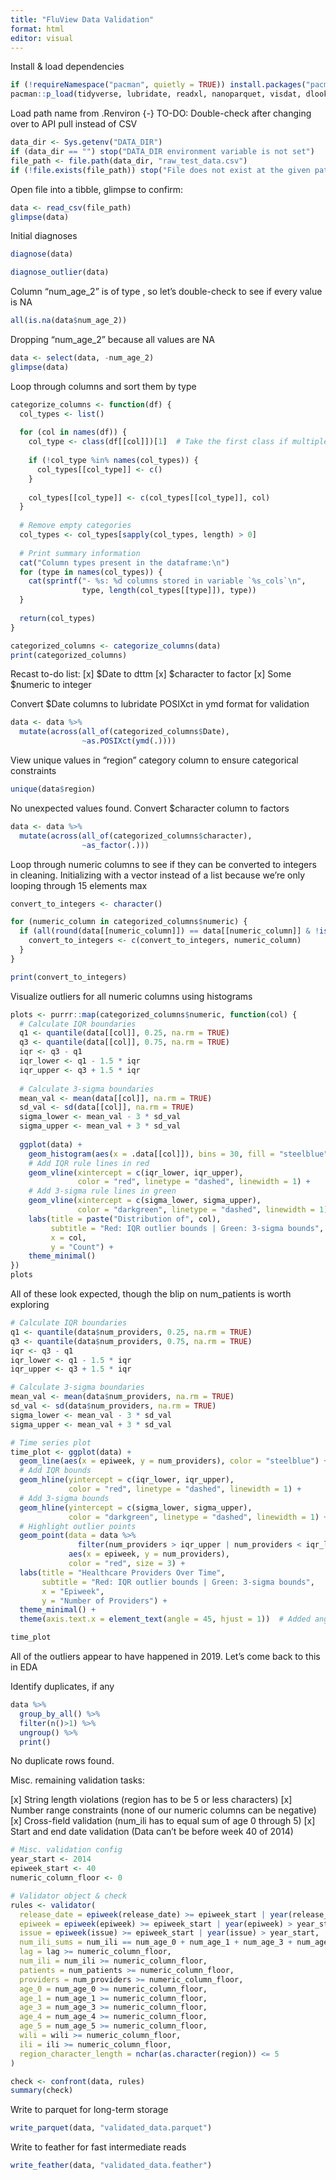 ```yaml
---
title: "FluView Data Validation"
format: html
editor: visual
---
```


Install & load dependencies

```r
if (!requireNamespace("pacman", quietly = TRUE)) install.packages("pacman")
pacman::p_load(tidyverse, lubridate, readxl, nanoparquet, visdat, dlookr, validate, naniar, usethis, purrr, arrow, nolock, knitr)
```

Load path name from .Renviron {-} TO-DO: Double-check after changing over to API pull instead of CSV

```r
data_dir <- Sys.getenv("DATA_DIR")
if (data_dir == "") stop("DATA_DIR environment variable is not set")
file_path <- file.path(data_dir, "raw_test_data.csv")
if (!file.exists(file_path)) stop("File does not exist at the given path.")
```

Open file into a tibble, glimpse to confirm:

```r
data <- read_csv(file_path)
glimpse(data)
```

Initial diagnoses

```r
diagnose(data)
```

```r
diagnose_outlier(data)
```

Column "num_age_2" is of type <lgl>, so let's double-check to see if every value is NA

```r
all(is.na(data$num_age_2))
```

Dropping "num_age_2" because all values are NA

```r
data <- select(data, -num_age_2)
glimpse(data)
```

Loop through columns and sort them by type

```r
categorize_columns <- function(df) {
  col_types <- list()
  
  for (col in names(df)) {
    col_type <- class(df[[col]])[1]  # Take the first class if multiple
    
    if (!col_type %in% names(col_types)) {
      col_types[[col_type]] <- c()
    }
    
    col_types[[col_type]] <- c(col_types[[col_type]], col)
  }
  
  # Remove empty categories
  col_types <- col_types[sapply(col_types, length) > 0]
  
  # Print summary information
  cat("Column types present in the dataframe:\n")
  for (type in names(col_types)) {
    cat(sprintf("- %s: %d columns stored in variable `%s_cols`\n", 
                type, length(col_types[[type]]), type))
  }
  
  return(col_types)
}

categorized_columns <- categorize_columns(data)
print(categorized_columns)
```

Recast to-do list: \[x\] \$Date to dttm \[x\] \$character to factor \[x\] Some \$numeric to integer

Convert \$Date columns to lubridate POSIXct in ymd format for validation

```r
data <- data %>%
  mutate(across(all_of(categorized_columns$Date), 
                ~as.POSIXct(ymd(.))))
```

View unique values in "region" category column to ensure categorical constraints

```r
unique(data$region)
```

No unexpected values found. Convert \$character column to factors

```r
data <- data %>%
  mutate(across(all_of(categorized_columns$character), 
                ~as_factor(.)))
```

Loop through numeric columns to see if they can be converted to integers in cleaning. Initializing with a vector instead of a list because we're only looping through 15 elements max

```r
convert_to_integers <- character()

for (numeric_column in categorized_columns$numeric) {
  if (all(round(data[[numeric_column]]) == data[[numeric_column]] & !is.na(data[[numeric_column]]))) {
    convert_to_integers <- c(convert_to_integers, numeric_column)
  }
}

print(convert_to_integers)
```

Visualize outliers for all numeric columns using histograms

```r
plots <- purrr::map(categorized_columns$numeric, function(col) {
  # Calculate IQR boundaries
  q1 <- quantile(data[[col]], 0.25, na.rm = TRUE)
  q3 <- quantile(data[[col]], 0.75, na.rm = TRUE)
  iqr <- q3 - q1
  iqr_lower <- q1 - 1.5 * iqr
  iqr_upper <- q3 + 1.5 * iqr
  
  # Calculate 3-sigma boundaries
  mean_val <- mean(data[[col]], na.rm = TRUE)
  sd_val <- sd(data[[col]], na.rm = TRUE)
  sigma_lower <- mean_val - 3 * sd_val
  sigma_upper <- mean_val + 3 * sd_val
  
  ggplot(data) +
    geom_histogram(aes(x = .data[[col]]), bins = 30, fill = "steelblue", color = "white") +
    # Add IQR rule lines in red
    geom_vline(xintercept = c(iqr_lower, iqr_upper), 
               color = "red", linetype = "dashed", linewidth = 1) +
    # Add 3-sigma rule lines in green
    geom_vline(xintercept = c(sigma_lower, sigma_upper), 
               color = "darkgreen", linetype = "dashed", linewidth = 1) +
    labs(title = paste("Distribution of", col),
         subtitle = "Red: IQR outlier bounds | Green: 3-sigma bounds",
         x = col,
         y = "Count") +
    theme_minimal()
})
plots
```

All of these look expected, though the blip on num_patients is worth exploring

```r
# Calculate IQR boundaries
q1 <- quantile(data$num_providers, 0.25, na.rm = TRUE)
q3 <- quantile(data$num_providers, 0.75, na.rm = TRUE)
iqr <- q3 - q1
iqr_lower <- q1 - 1.5 * iqr
iqr_upper <- q3 + 1.5 * iqr

# Calculate 3-sigma boundaries
mean_val <- mean(data$num_providers, na.rm = TRUE)
sd_val <- sd(data$num_providers, na.rm = TRUE)
sigma_lower <- mean_val - 3 * sd_val
sigma_upper <- mean_val + 3 * sd_val

# Time series plot
time_plot <- ggplot(data) +
  geom_line(aes(x = epiweek, y = num_providers), color = "steelblue") +
  # Add IQR bounds
  geom_hline(yintercept = c(iqr_lower, iqr_upper), 
             color = "red", linetype = "dashed", linewidth = 1) +
  # Add 3-sigma bounds
  geom_hline(yintercept = c(sigma_lower, sigma_upper), 
             color = "darkgreen", linetype = "dashed", linewidth = 1) +
  # Highlight outlier points
  geom_point(data = data %>% 
               filter(num_providers > iqr_upper | num_providers < iqr_lower),
             aes(x = epiweek, y = num_providers),
             color = "red", size = 3) +
  labs(title = "Healthcare Providers Over Time",
       subtitle = "Red: IQR outlier bounds | Green: 3-sigma bounds",
       x = "Epiweek",
       y = "Number of Providers") +
  theme_minimal() +
  theme(axis.text.x = element_text(angle = 45, hjust = 1))  # Added angle for better readability

time_plot
```

All of the outliers appear to have happened in 2019. Let's come back to this in EDA

Identify duplicates, if any

```r
data %>%
  group_by_all() %>%
  filter(n()>1) %>%
  ungroup() %>%
  print()
```

No duplicate rows found.

Misc. remaining validation tasks:

\[x\] String length violations (region has to be 5 or less characters) \[x\] Number range constraints (none of our numeric columns can be negative) \[x\] Cross-field validation (num_ili has to equal sum of age 0 through 5) \[x\] Start and end date validation (Data can't be before week 40 of 2014)

```r
# Misc. validation config
year_start <- 2014
epiweek_start <- 40
numeric_column_floor <- 0

# Validator object & check
rules <- validator(
  release_date = epiweek(release_date) >= epiweek_start | year(release_date) > year_start,
  epiweek = epiweek(epiweek) >= epiweek_start | year(epiweek) > year_start,
  issue = epiweek(issue) >= epiweek_start | year(issue) > year_start,
  num_ili_sums = num_ili == num_age_0 + num_age_1 + num_age_3 + num_age_4 + num_age_5,
  lag = lag >= numeric_column_floor,
  num_ili = num_ili >= numeric_column_floor,
  patients = num_patients >= numeric_column_floor, 
  providers = num_providers >= numeric_column_floor,
  age_0 = num_age_0 >= numeric_column_floor,
  age_1 = num_age_1 >= numeric_column_floor, 
  age_3 = num_age_3 >= numeric_column_floor,
  age_4 = num_age_4 >= numeric_column_floor,
  age_5 = num_age_5 >= numeric_column_floor,
  wili = wili >= numeric_column_floor,
  ili = ili >= numeric_column_floor,
  region_character_length = nchar(as.character(region)) <= 5
)

check <- confront(data, rules)
summary(check)
```

Write to parquet for long-term storage

```r
write_parquet(data, "validated_data.parquet")
```

Write to feather for fast intermediate reads

```r
write_feather(data, "validated_data.feather")
```
